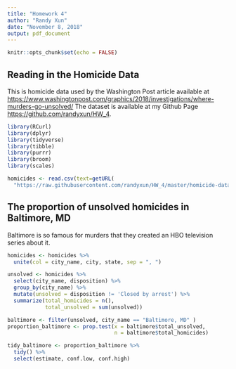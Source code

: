 ```yaml
---
title: "Homework 4"
author: "Randy Xun"
date: "November 8, 2018"
output: pdf_document
---
```


```r
knitr::opts_chunk$set(echo = FALSE)
```

## Reading in the Homicide Data

This is homicide data used by the Washington Post article available at  
<https://www.washingtonpost.com/graphics/2018/investigations/where-murders-go-unsolved/> The dataset is available at my Github Page <https://github.com/randyxun/HW_4>.



```r
library(RCurl)
library(dplyr)
library(tidyverse)
library(tibble)
library(purrr)
library(broom)
library(scales)
```

```r
homicides <- read.csv(text=getURL(
  "https://raw.githubusercontent.com/randyxun/HW_4/master/homicide-data.csv"))
```
## The proportion of unsolved homicides in Baltimore, MD

Baltimore is so famous for murders that they created an HBO television series about it.

```r
homicides <- homicides %>% 
  unite(col = city_name, city, state, sep = ", ")

unsolved <- homicides %>% 
  select(city_name, disposition) %>% 
  group_by(city_name) %>% 
  mutate(unsolved = disposition != 'Closed by arrest') %>% 
  summarize(total_homicides = n(),
            total_unsolved = sum(unsolved))
```

```r
baltimore <- filter(unsolved, city_name == "Baltimore, MD" )
proportion_baltimore <- prop.test(x = baltimore$total_unsolved, 
                                  n = baltimore$total_homicides)

tidy_baltimore <- proportion_baltimore %>% 
  tidy() %>% 
  select(estimate, conf.low, conf.high)
```
